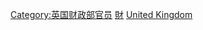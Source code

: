 {{Catnav|頁面分類|人物|各國人物|英国人|英國政治人物}}
{{Catnav|頁面分類|人物|各國人物|各國政治人物|英國政治人物}}
{{Commonscat|Chancellors of the Exchequer}}

[[Category:英国财政部官员|Category:英国财政部官员]]
[[Category:英国内阁大臣|財]]
[[Category:各国财政部长|United Kingdom]]
